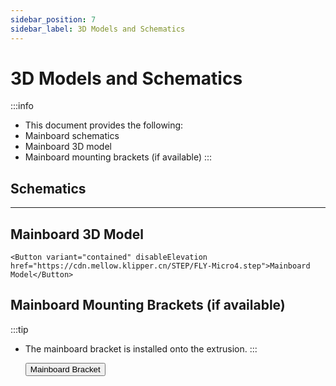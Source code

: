 ```yaml
---
sidebar_position: 7
sidebar_label: 3D Models and Schematics
---
```


# 3D Models and Schematics

:::info
* This document provides the following:
* Mainboard schematics
* Mainboard 3D model
* Mainboard mounting brackets (if available)
:::

## Schematics

<PdfView file="https://cdn.mellow.klipper.cn/SCH-PDF/FLY-Micro4.pdf"/>

----

## Mainboard 3D Model

    <Button variant="contained" disableElevation href="https://cdn.mellow.klipper.cn/STEP/FLY-Micro4.step">Mainboard Model</Button>

## Mainboard Mounting Brackets (if available)

:::tip
* The mainboard bracket is installed onto the extrusion.
:::

    <Button variant="contained" disableElevation href="https://www.printables.com/model/1014871-mellow-fly-micro4-extrusion-mount">Mainboard Bracket</Button>